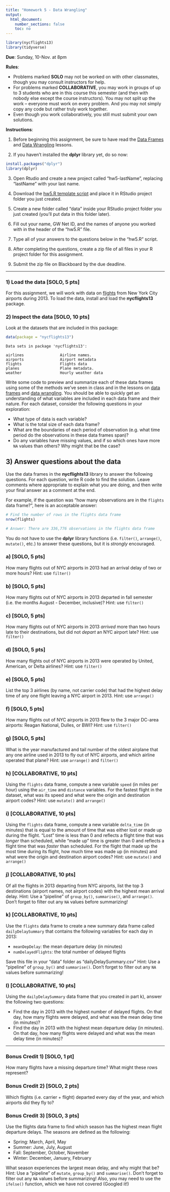 ```yaml
---
title: "Homework 5 - Data Wrangling"
output:
  html_document:
    number_sections: false
    toc: no
---
```


```r
library(nycflights13)
library(tidyverse)
```

**Due**: Sunday, 10-Nov. at 8pm

**Rules**:

- Problems marked **SOLO** may not be worked on with other classmates, though you may consult instructors for help.
- For problems marked **COLLABORATIVE**, you may work in groups of up to 3 students who are in this course this semester (and then with nobody else except the course instructors). You may not split up the work -- everyone must work on every problem. And you may not simply copy any code but rather truly work together.
- Even though you work collaboratively, you still must submit your own solutions.

**Instructions**:

1) Before beginning this assignment, be sure to have read the [Data Frames](L10-da1-data-frames.html) and [Data Wrangling](L11-da2-data-wrangling.html) lessons.

2) If you haven't installed the **dplyr** library yet, do so now:

```r
install.packages("dplyr")
library(dplyr)
```

3) Open Rtudio and create a new project called "hw5-lastName", replacing "lastName" with your last name.

4) Download the [hw5.R template script](https://github.com/emse6574-gwu/2019-Fall/raw/gh-pages/hw_templates/hw5.R) and place it in RStudio project folder you just created.

5) Create a new folder called "data" inside your RStudio project folder you just created (you'll put data in this folder later).

6) Fill out your name, GW Net ID, and the names of anyone you worked with in the header of the "hw5.R" file.

7) Type all of your answers to the questions below in the "hw5.R" script.

8) After completing the questions, create a zip file of all files in your R project folder for this assignment.

9) Submit the zip file on Blackboard by the due deadline.

---

### 1) Load the data [SOLO, 5 pts]

For this assignment, we will work with data on [flights](https://github.com/hadley/nycflights13) from New York City airports during 2013. To load the data, install and load the **nycflights13** package.

### 2) Inspect the data [SOLO, 10 pts]

Look at the datasets that are included in this package:
```r
data(package = "nycflights13")
```
```
Data sets in package 'nycflights13':

airlines                Airline names.
airports                Airport metadata
flights                 Flights data
planes                  Plane metadata.
weather                 Hourly weather data
```

Write some code to preview and summarize each of these data frames using some of the methods we've seen in class and in the lessons on [data frames](L10-da1-data-frames.html) and [data wrangling](L11-da2-data-wrangling.html). You should be able to quickly get an understanding of what variables are included in each data frame and their nature. For each dataset, consider the following questions in your exploration:

- What type of data is each variable?
- What is the total size of each data frame?
- What are the boundaries of each period of observation (e.g. what time period do the observations in these data frames span)?
- Do any variables have missing values, and if so which ones have more `NA` values than others? Why might that be the case?

## 3) Answer questions about the data

Use the data frames in the **nycflights13** library to answer the following questions. For each question, write R code to find the solution. Leave comments where appropriate to explain what you are doing, and then write your final answer as a comment at the end.

For example, if the question was "how many observations are in the `flights` data frame?", here is an acceptable answer:

```r
# Find the number of rows in the flights data frame
nrow(flights)
```
```r
# Answer: There are 336,776 observations in the flights data frame
```

You do not have to use the **dplyr** library functions (i.e. `filter()`, `arrange()`, `mutate()`, etc.) to answer these questions, but it is _strongly_ encouraged.

### a) [SOLO, 5 pts]

How many flights out of NYC airports in 2013 had an arrival delay of two or more hours? Hint: use `filter()`

### b) [SOLO, 5 pts]

How many flights out of NYC airports in 2013 departed in fall semester (i.e. the months August - December, inclusive)? Hint: use `filter()`

### c) [SOLO, 5 pts]

How many flights out of NYC airports in 2013 _arrived_ more than two hours late to their destinations, but did not _depart_ an NYC airport late? Hint: use `filter()`

### d) [SOLO, 5 pts]

How many flights out of NYC airports in 2013 were operated by United, American, or Delta airlines? Hint: use `filter()`

### e) [SOLO, 5 pts]

List the top 3 airlines (by name, not carrier code) that had the highest delay time of any one flight leaving a NYC airport in 2013. Hint: use `arrange()`

### f) [SOLO, 5 pts]

How many flights out of NYC airports in 2013 flew to the 3 major DC-area airports: Reagan National, Dulles, or BWI? Hint: use `filter()`

### g) [SOLO, 5 pts]

What is the year manufactured and tail number of the oldest airplane that any one airline used in 2013 to fly out of NYC airports, and which airline operated that plane? Hint: use `arrange()` and `filter()`

### h) [COLLABORATIVE, 10 pts]

Using the `flights` data frame, compute a new variable `speed` (in miles per hour) using the `air_time` and `distance` variables. For the fastest flight in the dataset, what was its speed and what were the origin and destination airport codes? Hint: use `mutate()` and `arrange()`

### i) [COLLABORATIVE, 10 pts]

Using the `flights` data frame, compute a new variable `delta_time` (in minutes) that is equal to the amount of time that was either lost or made up during the flight. "Lost" time is less than 0 and reflects a flight time that was _longer_ than scheduled, while "made up" time is greater than 0 and reflects a flight time that was _faster_ than scheduled. For the flight that made up the most time during its flight, how much time was made up (in minutes) and what were the origin and destination airport codes? Hint: use `mutate()` and `arrange()`

### j) [COLLABORATIVE, 10 pts]

Of all the flights in 2013 departing from NYC airports, list the top 3 destinations (airport names, not airport codes) with the highest mean arrival delay. Hint: Use a "pipeline" of `group_by()`, `summarise()`, and `arrange()`. Don't forget to filter out any `NA` values before summarizing!

### k) [COLLABORATIVE, 10 pts]

Use the `flights` data frame to create a new summary data frame called `dailyDelaySummary` that contains the following variables for each day in 2013:

- `meanDepDelay`: the mean departure delay (in minutes)
- `numDelayedFlights`: the total number of delayed flights

Save this file in your "data" folder as "dailyDelaySummary.csv"
Hint: Use a "pipeline" of `group_by()` and `summarise()`. Don't forget to filter out any `NA` values before summarizing!

### l) [COLLABORATIVE, 10 pts]

Using the `dailyDelaySummary` data frame that you created in part k), answer the following two questions:

- Find the day in 2013 with the highest number of delayed flights. On that day, how many flights were delayed, and what was the mean delay time (in minutes)?
- Find the day in 2013 with the highest mean departure delay (in minutes). On that day, how many flights were delayed and what was the mean delay time (in minutes)?

---

### Bonus Credit 1) [SOLO, 1 pt]

How many flights have a missing departure time? What might these rows represent?

### Bonus Credit 2) [SOLO, 2 pts]

Which flights (i.e. carrier + flight) departed every day of the year, and which airports did they fly to?

### Bonus Credit 3) [SOLO, 3 pts]

Use the flights data frame to find which season has the highest mean flight departure delays. The seasons are defined as the following:

- Spring: March, April, May
- Summer: June, July, August
- Fall: September, October, November
- Winter: December, January, February

What season experiences the largest mean delay, and why might that be? Hint: Use a "pipeline" of `mutate`, `group_by()` and `summarise()`. Don't forget to filter out any `NA` values before summarizing! Also, you may need to use the `ifelse()` function, which we have not covered (Googled it!)
